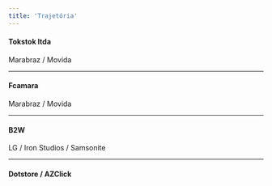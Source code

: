 ```yaml
---
title: 'Trajetória'
---
```


#### Tokstok ltda
Marabraz / Movida

---

#### Fcamara
Marabraz / Movida

---

#### B2W
LG / Iron Studios / Samsonite

---

#### Dotstore / AZClick
